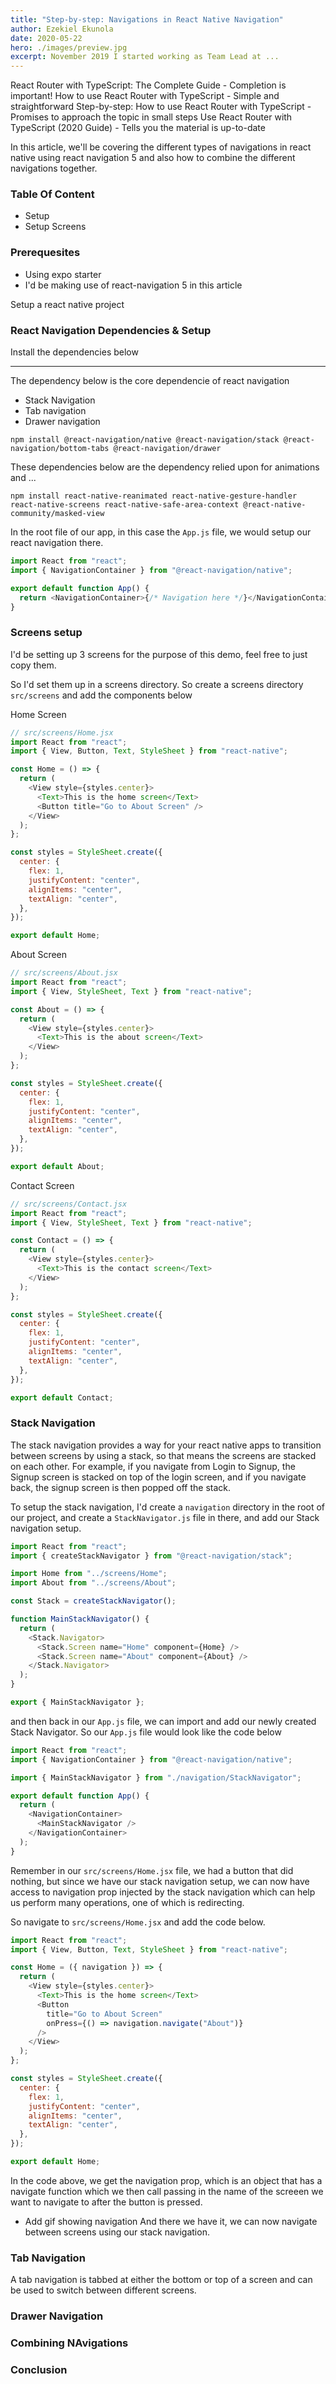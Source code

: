```yaml
---
title: "Step-by-step: Navigations in React Native Navigation"
author: Ezekiel Ekunola
date: 2020-05-22
hero: ./images/preview.jpg
excerpt: November 2019 I started working as Team Lead at ...
---
```


React Router with TypeScript: The Complete Guide - Completion is important!
How to use React Router with TypeScript - Simple and straightforward
Step-by-step: How to use React Router with TypeScript - Promises to approach the topic in small steps
Use React Router with TypeScript (2020 Guide) - Tells you the material is up-to-date

In this article, we'll be covering the different types of navigations in react native using react navigation 5 and also how to combine the different navigations together.

### Table Of Content

- Setup
- Setup Screens

### Prerequesites

- Using expo starter
- I'd be making use of react-navigation 5 in this article

Setup a react native project

### React Navigation Dependencies & Setup

Install the dependencies below

---

The dependency below is the core dependencie of react navigation

- Stack Navigation
- Tab navigation
- Drawer navigation

```
npm install @react-navigation/native @react-navigation/stack @react-navigation/bottom-tabs @react-navigation/drawer
```

These dependencies below are the dependency relied upon for animations and ...

```
npm install react-native-reanimated react-native-gesture-handler react-native-screens react-native-safe-area-context @react-native-community/masked-view
```

In the root file of our app, in this case the `App.js` file, we would setup our react navigation there.

```js
import React from "react";
import { NavigationContainer } from "@react-navigation/native";

export default function App() {
  return <NavigationContainer>{/* Navigation here */}</NavigationContainer>;
}
```

### Screens setup

I'd be setting up 3 screens for the purpose of this demo, feel free to just copy them.

So I'd set them up in a screens directory. So create a screens directory `src/screens` and add the components below

Home Screen

```js
// src/screens/Home.jsx
import React from "react";
import { View, Button, Text, StyleSheet } from "react-native";

const Home = () => {
  return (
    <View style={styles.center}>
      <Text>This is the home screen</Text>
      <Button title="Go to About Screen" />
    </View>
  );
};

const styles = StyleSheet.create({
  center: {
    flex: 1,
    justifyContent: "center",
    alignItems: "center",
    textAlign: "center",
  },
});

export default Home;
```

About Screen

```js
// src/screens/About.jsx
import React from "react";
import { View, StyleSheet, Text } from "react-native";

const About = () => {
  return (
    <View style={styles.center}>
      <Text>This is the about screen</Text>
    </View>
  );
};

const styles = StyleSheet.create({
  center: {
    flex: 1,
    justifyContent: "center",
    alignItems: "center",
    textAlign: "center",
  },
});

export default About;
```

Contact Screen

```js
// src/screens/Contact.jsx
import React from "react";
import { View, StyleSheet, Text } from "react-native";

const Contact = () => {
  return (
    <View style={styles.center}>
      <Text>This is the contact screen</Text>
    </View>
  );
};

const styles = StyleSheet.create({
  center: {
    flex: 1,
    justifyContent: "center",
    alignItems: "center",
    textAlign: "center",
  },
});

export default Contact;
```

<!-- - Stack Navigation
- Tab Navigation
- Drawer Navigation -->

### Stack Navigation

The stack navigation provides a way for your react native apps to transition between screens by using a stack, so that means the screens are stacked on each other. For example, if you navigate from Login to Signup, the Signup screen is stacked on top of the login screen, and if you navigate back, the signup screen is then popped off the stack.

To setup the stack navigation, I'd create a `navigation` directory in the root of our project, and create a `StackNavigator.js` file in there, and add our Stack navigation setup.

```js
import React from "react";
import { createStackNavigator } from "@react-navigation/stack";

import Home from "../screens/Home";
import About from "../screens/About";

const Stack = createStackNavigator();

function MainStackNavigator() {
  return (
    <Stack.Navigator>
      <Stack.Screen name="Home" component={Home} />
      <Stack.Screen name="About" component={About} />
    </Stack.Navigator>
  );
}

export { MainStackNavigator };
```

and then back in our `App.js` file, we can import and add our newly created Stack Navigator. So our `App.js` file would look like the code below

```js
import React from "react";
import { NavigationContainer } from "@react-navigation/native";

import { MainStackNavigator } from "./navigation/StackNavigator";

export default function App() {
  return (
    <NavigationContainer>
      <MainStackNavigator />
    </NavigationContainer>
  );
}
```

Remember in our `src/screens/Home.jsx` file, we had a button that did nothing, but since we have our stack navigation setup, we can now have access to navigation prop injected by the stack navigation which can help us perform many operations, one of which is redirecting.

So navigate to `src/screens/Home.jsx` and add the code below.

```js
import React from "react";
import { View, Button, Text, StyleSheet } from "react-native";

const Home = ({ navigation }) => {
  return (
    <View style={styles.center}>
      <Text>This is the home screen</Text>
      <Button
        title="Go to About Screen"
        onPress={() => navigation.navigate("About")}
      />
    </View>
  );
};

const styles = StyleSheet.create({
  center: {
    flex: 1,
    justifyContent: "center",
    alignItems: "center",
    textAlign: "center",
  },
});

export default Home;
```

In the code above, we get the navigation prop, which is an object that has a navigate function which we then call passing in the name of the screeen we want to navigate to after the button is pressed.

- Add gif showing navigation
And there we have it, we can now navigate between screens using our stack navigation.
### Tab Navigation
A tab navigation is tabbed at either the bottom or top of a screen and can be used to switch between different screens.

### Drawer Navigation

### Combining NAvigations

### Conclusion
